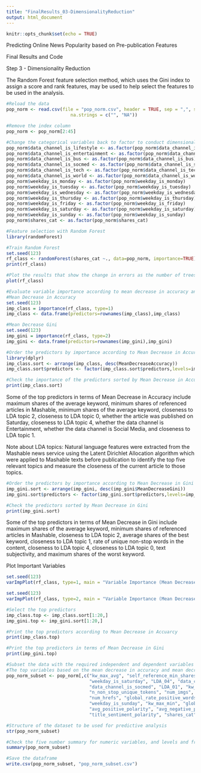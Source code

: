 ```yaml
---
title: "FinalResults_03-DimensionalityReduction"
output: html_document
---
```


```r
knitr::opts_chunk$set(echo = TRUE)
```

Predicting Online News Popularity based on Pre-publication Features

Final Results and Code


Step 3 - Dimensionality Reduction

The Random Forest feature selection method, which uses the Gini index to assign a score and rank features, may be used to help select the features to be used in
the analysis.

```r
#Reload the data
pop_norm <- read.csv(file = "pop_norm.csv", header = TRUE, sep = ",", stringsAsFactors = FALSE, 
                        na.strings = c("", "NA"))

#Remove the index column
pop_norm <- pop_norm[2:45]
```

```r
#Change the categorical variables back to factor to conduct dimensionality reduction
pop_norm$data_channel_is_lifestyle <- as.factor(pop_norm$data_channel_is_lifestyle)
pop_norm$data_channel_is_entertainment <- as.factor(pop_norm$data_channel_is_entertainment)
pop_norm$data_channel_is_bus <- as.factor(pop_norm$data_channel_is_bus)
pop_norm$data_channel_is_socmed <- as.factor(pop_norm$data_channel_is_socmed)
pop_norm$data_channel_is_tech <- as.factor(pop_norm$data_channel_is_tech)
pop_norm$data_channel_is_world <- as.factor(pop_norm$data_channel_is_world)
pop_norm$weekday_is_monday <- as.factor(pop_norm$weekday_is_monday)
pop_norm$weekday_is_tuesday <- as.factor(pop_norm$weekday_is_tuesday)
pop_norm$weekday_is_wednesday <- as.factor(pop_norm$weekday_is_wednesday)
pop_norm$weekday_is_thursday <- as.factor(pop_norm$weekday_is_thursday)
pop_norm$weekday_is_friday <- as.factor(pop_norm$weekday_is_friday)
pop_norm$weekday_is_saturday <- as.factor(pop_norm$weekday_is_saturday)
pop_norm$weekday_is_sunday <- as.factor(pop_norm$weekday_is_sunday)
pop_norm$shares_cat <- as.factor(pop_norm$shares_cat)
```

```r
#Feature selection with Random Forest
library(randomForest)

#Train Random Forest
set.seed(123)
rf_class <- randomForest(shares_cat ~., data=pop_norm, importance=TRUE)
print(rf_class)
```

```r
#Plot the results that show the change in errors as the number of trees increases
plot(rf_class)
```

```r
#Evaluate variable importance according to mean decrease in accuracy and mean decrease in gini
#Mean Decrease in Accuracy
set.seed(123)
imp_class = importance(rf_class, type=1)
imp_class <- data.frame(predictors=rownames(imp_class),imp_class)

#Mean Decrease Gini
set.seed(123)
imp_gini = importance(rf_class, type=2)
imp_gini <- data.frame(predictors=rownames(imp_gini),imp_gini)

#Order the predictors by importance according to Mean Decrease in Accuracy
library(dplyr)
imp_class.sort <- arrange(imp_class, desc(MeanDecreaseAccuracy))
imp_class.sort$predictors <- factor(imp_class.sort$predictors,levels=imp_class.sort$predictors)

#Check the importance of the predictors sorted by Mean Decrease in Accuracy
print(imp_class.sort)
```

Some of the top predictors in terms of Mean Decrease in Accuracy include maximum shares of the average keyword, minimum shares of referenced articles in Mashable,
minimum shares of the average keyword, closeness to LDA topic 2, closeness to LDA topic 0, whether the article was published on Saturday, closeness to LDA topic 4,
whether the data channel is Entertainment, whether the data channel is Social Media, and closeness to LDA topic 1.

Note about LDA topics: Natural language features were extracted from the Mashable news service using the Latent 
Dirichlet Allocation algorithm which were applied to Mashable texts before publication to identify the top five 
relevant topics and measure the closeness of the current article to those topics.

```r
#Order the predictors by importance according to Mean Decrease in Gini
imp_gini.sort <- arrange(imp_gini, desc(imp_gini$MeanDecreaseGini))
imp_gini.sort$predictors <- factor(imp_gini.sort$predictors,levels=imp_gini.sort$predictors)

#Check the predictors sorted by Mean Decrease in Gini
print(imp_gini.sort)
```

Some of the top predictors in terms of Mean Decrease in Gini include maximum shares of the average keyword, minimum shares of referenced articles in Mashable,
closeness to LDA topic 2, average shares of the best keyword, closeness to LDA topic 1, rate of unique non-stop words in the content,  closeness to LDA topic 4,
closeness to LDA topic 0, text subjectivity, and maximum shares of the worst keyword.

Plot Important Variables
```r
set.seed(123)
varImpPlot(rf_class, type=1, main = "Variable Importance (Mean Decrease in Accuracy)")
```

```r
set.seed(123)
varImpPlot(rf_class, type=2, main = "Variable Importance (Mean Decrease in Gini)")
```

```r
#Select the top predictors
imp_class.top <- imp_class.sort[1:20,]
imp_gini.top <- imp_gini.sort[1:20,]

#Print the top predictors according to Mean Decrease in Accuarcy
print(imp_class.top)
```

```r
#Print the top predictors in terms of Mean Decrease in Gini
print(imp_gini.top)
```

```r
#Subset the data with the required independent and dependent variables
#The top variables based on the mean decrease in accuracy and mean decrease in gini are kept for the model.
pop_norm_subset <- pop_norm[,c("kw_max_avg", "self_reference_min_shares", "kw_min_avg", "LDA_02", "LDA_00", 
                               "weekday_is_saturday", "LDA_04", "data_channel_is_entertainment",
                               "data_channel_is_socmed", "LDA_01", "kw_avg_max", "kw_max_max",  
                               "n_non_stop_unique_tokens", "num_imgs", "LDA_03", "average_token_length",
                               "num_hrefs", "global_rate_positive_words", "global_subjectivity",
                               "weekday_is_sunday", "kw_max_min", "global_rate_negative_words", 
                               "avg_positive_polarity", "avg_negative_polarity", "n_tokens_title", 
                               "title_sentiment_polarity", "shares_cat")]

#Structure of the dataset to be used for predictive analysis
str(pop_norm_subset)
```

```r
#Check the five number summary for numeric variables, and levels and frequency tables for factor variables
summary(pop_norm_subset)
```

```r
#Save the dataframe
write.csv(pop_norm_subset, "pop_norm_subset.csv")
```
